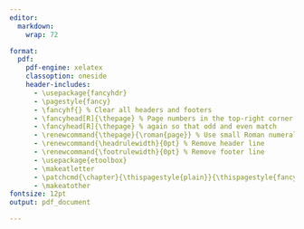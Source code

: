 ```yaml
---
editor: 
  markdown: 
    wrap: 72

format: 
  pdf:
    pdf-engine: xelatex
    classoption: oneside
    header-includes:
      - \usepackage{fancyhdr}
      - \pagestyle{fancy}
      - \fancyhf{} % Clear all headers and footers
      - \fancyhead[R]{\thepage} % Page numbers in the top-right corner
      - \fancyhead[R]{\thepage} % again so that odd and even match 
      - \renewcommand{\thepage}{\roman{page}} % Use small Roman numerals
      - \renewcommand{\headrulewidth}{0pt} % Remove header line
      - \renewcommand{\footrulewidth}{0pt} % Remove footer line
      - \usepackage{etoolbox}
      - \makeatletter
      - \patchcmd{\chapter}{\thispagestyle{plain}}{\thispagestyle{fancy}}{}{}
      - \makeatother
fontsize: 12pt
output: pdf_document

---
```

```{=latex}
\begin{titlepage}
\pagestyle{empty} % Disable headers and footers on the title page
\centering
{\Huge Migration, Urbanicity, and Health:} \\[1.5em] % Reduced spacing
{\Large Mutually Reinforcing Contextual and Compositional \\[0.5em]
Place-Based Determinants of Health} \\[3em] % Reduced spacing
{\Large \textbf{By Hannah Olson-Williams}} \\[1.5em] % Reduced spacing
A dissertation submitted in partial fulfillment of the requirements for the degree of \\[0.5em]
Doctor of Philosophy \\[0.5em]
(Epidemiology) \\[2em] % Reduced spacing
{\Large UNIVERSITY OF WISCONSIN-MADISON} \\[0.5em]
2024 \\[4em] % Reduced spacing

Date of final oral examination: November 19, 2024 \\[2em]

The dissertation is approved by the following members of the Final Oral Committee: \\[0.5em]

\raggedright % Left-align the following text
{\small % Reduce font size for this section
Amy Cochran (Chair), Assistant Professor, Population Health Sciences and Mathematics \\[0.1em]
Marjory Givens, Assistant Professor, Population Health Sciences \\[0.1em]
Jenna Nobles, Professor, Sociology \\[0.1em]
Paul Peppard, Professor, Population Health Sciences \\[0.1em]
Shaneda Warren Anderson, Associate Professor, Population Health Sciences
}
\end{titlepage}
\clearpage
\pagenumbering{roman} % Use Roman numerals for preliminary pages
\setcounter{page}{1} % Start numbering at 1
\pagestyle{fancy} % Re-enable headers and footers after the title page


\tableofcontents
\clearpage


\section*{Abstract}

Throughout this dissertation, we explore the interconnected impacts of
migration and urbanicity on place-based health determinants across the
United States. Traditional place-based health measures often overlook
the dynamic influence of migration, while conventional migration studies
typically do not assess the broader place-level health impacts on origin
and destination locations. By examining contextual (structural) and
compositional (individual) factors, we assess how migration flows
influence local health outcomes across varying urban and rural
environments. Using publicly accessible county-level data and IRS
migration flow records, we highlight how urbanicity and migration
patterns together shape place-based health disparities, with special
emphasis on mental health, premature mortality, and socioeconomic
factors. Employing advanced spatial and tensor decomposition models, we
aim to provide insight into the dynamics of population health, offering
implications for localized health policy interventions and resource
allocation across diverse communities.

\clearpage
\newpage

\section*{Declaration}
This thesis is an original work of my research and contains no material
which has been accepted for the award of any other degree or diploma at
any university or equivalent institution. To the best of my knowledge
and belief, this thesis contains no material previously written by
another person, except where due reference is made in the text of the
thesis.

I acknowledge the use of \href{https://chatgpt.com/}{ChatGPT 4o} to assist
with editorial writing, R code generation, and error correction. I
reviewed and edited the material produced by ChatGPT as needed, and I
take full responsibility for the content of this dissertation.

\section*{Publications included in this dissertation}

The material in \href{aim1.qmd}{Manuscript 1} was published in the
\emph{Community Mental Health Journal} on January 12,
2023 (\href{https://doi.org/10.1007/s10597-022-01082-x}{doi:10.1007/s10597-022-01082-x}).

\section*{Reproducibility statement}

This thesis is written referencing the 
\href{https://github.com/quarto-monash/thesis}{Monash Thesis Template} for Quarto to create
a reproducible environment. All materials (including the data sets and
source files) required to reproduce this document can be found at the
Github repository \href{https://github.com/hannaheow/dissertation}{github.com/hannaheow/dissertation}.



\clearpage
\section*{Acknowledgements}

First, I want to thank County Health Rankings and Roadmaps, especially the
data team: Christine, Matt, Jennifer, Eunice, Molly, Ganhua, Jess, Kate,
and Heri. You all believe in me and give me purpose, direction, and a
sense of community. My identity as a scientist and as a human has
been greatly shaped by the work we do together. I feel so lucky to have
the opportunity to learn from you all.

The Center for High Throughput Computing (CHTC) deserves a huge
shout-out as well. This research would not have been possible without
the resources available through CHTC and the guidance I received during
CHTC office hours.

I also want to recognize the University of Wisconsin Writing Center. I'm
grateful to have access to such incredible resources.

Many thanks to my advisor, Amy, for her patience and encouragement. I
couldn’t have asked for a better guide through this process.

To my badass PhD friends across departments—Megan, Susan, Erica, Juliet,
Haley, and April —thanks for cheerleading and commiserating!

Thank you to my parents, whose love gives me confidence to chase big
goals.

And finally, to Andrew, for keeping me caffeinated and laughing always.
```

```{=html}
<!--
The following line is required to re-set page numbering after preliminary material in the pdf output. Do not remove
-->
```
\clearpage\pagenumbering{arabic}\setcounter{page}{1}
